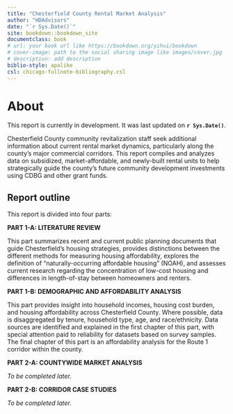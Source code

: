 ```yaml
--- 
title: "Chesterfield County Rental Market Analysis"
author: "HDAdvisors"
date: "`r Sys.Date()`"
site: bookdown::bookdown_site
documentclass: book
# url: your book url like https://bookdown.org/yihui/bookdown
# cover-image: path to the social sharing image like images/cover.jpg
# description: add description
biblio-style: apalike
csl: chicago-fullnote-bibliography.csl
---
```


# About {-}

::: {.caution}
This report is currently in development. It was last updated on **`r Sys.Date()`**.
:::

Chesterfield County community revitalization staff seek additional information about current rental market dynamics, particularly along the county’s major commercial corridors. This report compiles and analyzes data on subsidized, market-affordable, and newly-built rental units to help strategically guide the county’s future community development investments using CDBG and other grant funds. 

## Report outline {-}

This report is divided into four parts:

**PART 1-A: LITERATURE REVIEW**

This part summarizes recent and current public planning documents that guide Chesterfield's housing strategies, provides distinctions between the different methods for measuring housing affordability, explores the definition of "naturally-occurring affordable housing" (NOAH), and assesses current research regarding the concentration of low-cost housing and differences in length-of-stay between homeowners and renters.  

**PART 1-B: DEMOGRAPHIC AND AFFORDABILITY ANALYSIS**

This part provides insight into household incomes, housing cost burden, and housing affordability across Chesterfield County. Where possible, data is disaggregated by tenure, household type, age, and race/ethnicity. Data sources are identified and explained in the first chapter of this part, with special attention paid to reliability for datasets based on survey samples. The final chapter of this part is an affordability analysis for the Route 1 corridor within the county.

**PART 2-A: COUNTYWIDE MARKET ANALYSIS**

*To be completed later.*

**PART 2-B: CORRIDOR CASE STUDIES**

*To be completed later.*